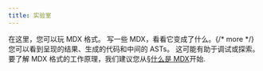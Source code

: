 ```yaml
---
title: 实验室
---
```


在这里，您可以玩 MDX 格式。
写一些 MDX，看看它变成了什么。{/* more */}
您可以看到呈现的结果、生成的代码和中间的 ASTs。
这可能有助于调试或探索。
要了解 MDX 格式的工作原理，我们建议您从[§什么是 MDX][what]开始.

<div className="full-bleed">
  <div id="js-editor" />
</div>

[what]: /docs/what-is-mdx/
